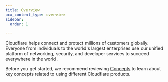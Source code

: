 ```yaml
---
title: Overview
pcx_content_type: overview
sidebar:
  order: 1

---
```



Cloudflare helps connect and protect millions of customers globally. Everyone from individuals to the world's largest enterprises use our unified platform of networking, security, and developer services to succeed everywhere in the world.

Before you get started, we recommend reviewing [Concepts](/fundamentals/concepts/) to learn about key concepts related to using different Cloudflare products.

<Render file="cloudflare-resources" product="fundamentals" />
